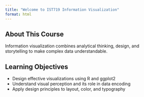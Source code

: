 ```yaml
---
title: "Welcome to IST719 Information Visualization"
format: html
---
```


## About This Course

Information visualization combines analytical thinking, design, and storytelling to make complex data understandable.

## Learning Objectives

- Design effective visualizations using R and ggplot2
- Understand visual perception and its role in data encoding
- Apply design principles to layout, color, and typography